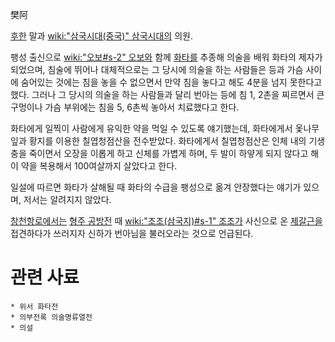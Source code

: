 樊阿

[[후한]] 말과 [[wiki:"삼국시대(중국)" 삼국시대]]의 의원.

팽성 출신으로 [[wiki:"오보#s-2" 오보]]와 함께 [[화타]]를 추종해 의술을 배워 화타의 제자가 되었으며, 침술에 뛰어나 대체적으로는 그 당시에 의술을 하는 사람들은 등과 가슴 사이에 숨어있는 것에는 침을 놓을 수 없으면서 만약 침을 놓다고 해도 4분을 넘지 못한다고 했다. 그러나 그 당시의 의술을 하는 사람들과 달리 번아는 등에 침 1, 2촌을 찌르면서 큰 구멍이나 가슴 부위에는 침을 5, 6촌씩 놓아서 치료했다고 한다.

화타에게 일찍이 사람에게 유익한 약을 먹일 수 있도록 얘기했는데, 화타에게서 옻나무 잎과 황지를 이용한 칠엽청점산을 전수받았다. 화타에게서 칠엽청점산은 인체 내의 기생충을 죽이면서 오장을 이롭게 하고 신체를 가볍게 하며, 두 발이 하얗게 되지 않다고 해 이 약을 복용해서 100여살까지 살았다고 한다.

일설에 따르면 화타가 살해될 때 화타의 수급을 팽성으로 옮겨 안장했다는 얘기가 있으며, 저서는 알려지지 않았다.

[[창천항로]]에서는 [[형주 공방전]] 때 [[wiki:"조조(삼국지)#s-1" 조조]]가 사신으로 온 [[제갈근]]을 접견하다가 쓰러지자 신하가 번아님을 불러오라는 것으로 언급된다.

= 관련 사료 =
 * 위서 화타전
 * 의부전록 의술명류열전
 * 의설

